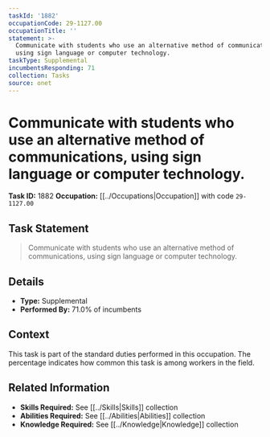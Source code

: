 ```yaml
---
taskId: '1882'
occupationCode: 29-1127.00
occupationTitle: ''
statement: >-
  Communicate with students who use an alternative method of communications,
  using sign language or computer technology.
taskType: Supplemental
incumbentsResponding: 71
collection: Tasks
source: onet
---
```

# Communicate with students who use an alternative method of communications, using sign language or computer technology.

**Task ID:** 1882
**Occupation:** [[../Occupations|Occupation]] with code `29-1127.00`

## Task Statement

> Communicate with students who use an alternative method of communications, using sign language or computer technology.

## Details

- **Type:** Supplemental
- **Performed By:** 71.0% of incumbents

## Context

This task is part of the standard duties performed in this occupation. The percentage indicates how common this task is among workers in the field.

## Related Information

- **Skills Required:** See [[../Skills|Skills]] collection
- **Abilities Required:** See [[../Abilities|Abilities]] collection
- **Knowledge Required:** See [[../Knowledge|Knowledge]] collection
